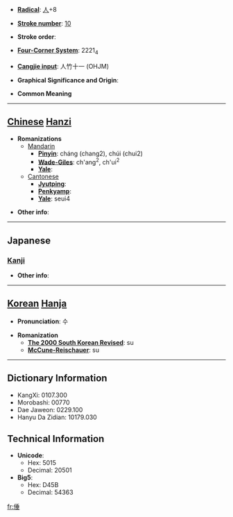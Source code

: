 * '''[[Wiktionary:Chinese radical index| Radical]]''': [[Wiktionary:Chinese radical index 人|人]]+8

* '''[[Wiktionary:Chinese total strokes index|Stroke number]]''': [[Wiktionary:Chinese total strokes index 10|10]]

* '''Stroke order''': 

* '''[[Wiktionary:Chinese four corner index|Four-Corner System]]''': 2221<sub>4</sub>

* '''[[Wiktionary:Chinese Cangjie index|Cangjie input]]''': 人竹十一 (OHJM)

* '''Graphical Significance and Origin''': 

* '''Common Meaning'''

----

== [[Chinese]] [[Hanzi]] ==

* '''Romanizations'''
** [[Mandarin]]
*** '''[[Pinyin]]''': cháng (chang2), chúi (chui2)
*** '''[[Wade-Giles]]''': ch'ang<sup>2</sup>, ch'ui<sup>2</sup>
*** '''[[Yale]]''': 
**[[Cantonese]]
***'''[[Jyutping]]''':
***'''[[Penkyamp]]''': 
***'''[[Yale]]''': seui4

* '''Other info''': 

----

==Japanese==
===[[Kanji]]===
{{kanji|on readings=[[すい]] (sui), [[ずい]] (zui), [[つい]] (tsui)|kun readings=[[おもい]] (omoi)}}

* '''Other info''':  

----

== [[Korean]] [[Hanja]] ==

* '''Pronunciation''': 수

* '''Romanization'''
** '''[[The 2000 South Korean Revised Romanization|The 2000 South Korean Revised]]''': su
** '''[[McCune-Reischauer]]''': su

----

== Dictionary Information ==

* KangXi: 0107.300
* Morobashi: 00770
* Dae Jaweon: 0229.100
* Hanyu Da Zidian: 10179.030

== Technical Information ==

* '''Unicode''':
** Hex: 5015
** Decimal: 20501
* '''Big5''':
** Hex: D45B
** Decimal: 54363

[[fr:倕]]